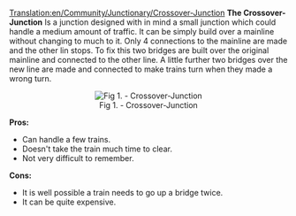 [[Translation:en/Community/Junctionary/Crossover-Junction]]
'''The Crossover-Junction''' Is a junction designed with in mind a small junction which could handle a medium amount of traffic. It can be simply build over a mainline without changing to much to it. Only 4 connections to the mainline are made and the other lin stops. To fix this two bridges are built over the original mainline and connected to the other line. A little further two bridges over the new line are made and connected to make trains turn when they made a wrong turn.

<center>[[File:en/Cjunction.jpeg|center|frame|Fig 1. - Crossover-Junction]]</center>


'''Pros:'''
* Can handle a few trains.
* Doesn't take the train much time to clear.
* Not very difficult to remember.

'''Cons:'''
* It is well possible a train needs to go up a bridge twice.
* It can be quite expensive.